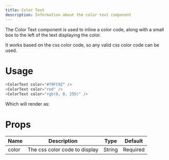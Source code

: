 ```yaml
---
title: Color Text
description: Information about the color text component
---
```



<InfoBox title="Color Text">
    <InfoBoxRow label="Type" value="Component" />
    <InfoBoxRow label="Description" value="Component for displaying a color code, along with a preview of it." />
</InfoBox>

The Color Text component is used to inline a color code, along with a small box to the left of the text displaying the color.

It works based on the css color code, so any valid css color code can be used.



# Usage
```js
<ColorText color="#79FC92" />
<ColorText color="red" />
<ColorText color="rgb(0, 0, 255)" />
```
Which will render as:
<ColorText color="#79FC92" />
<ColorText color="red" />
<ColorText color="rgb(0, 0, 255)" />

# Props
| Name  | Description                    | Type   | Default  |
|-------|--------------------------------|--------|----------|
| color | The css  color code to display | String | Required |